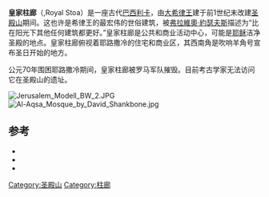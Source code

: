 {{Infobox ancient site
|name = 皇家柱廊
|alternate_name = הסטיו המלכותי
|image =PikiWiki_Israel_1463_holyland_דגם_ירושלים_בסוף_ימי_בית_שני.JPG
|location =耶路撒冷
|coordinates = {{Coord|31|46|33.42|N|35|14|10.38|E|type:landmark_scale:5000|display=inline}}
|builder = [[大希律王|大希律王]]
|material = 石
|built = 前1世纪
|abandoned = 1世纪
|epochs = 罗马共和末期，早期罗马帝国
}}
'''皇家柱廊'''（{{lang-he|הסטיו המלכותי}},Royal Stoa）是一座古代[[巴西利卡|巴西利卡]]，由[[大希律王|大希律王]]建于前1世纪末改建[[圣殿山|圣殿山]]期间。这也许是希律王的最宏伟的世俗建筑，被[[弗拉維奧·約瑟夫斯|弗拉維奧·約瑟夫斯]]描述为“比在阳光下其他任何建筑都更好。”皇家柱廊是公共和商业活动中心，可能是[[耶稣|耶稣]]洁净圣殿的地点。皇家柱廊俯视着耶路撒冷的住宅和商业区，其西南角是吹响羊角号宣布圣日开始的地方。

公元70年围困耶路撒冷期间，皇家柱廊被罗马军队摧毁。目前考古学家无法访问它在圣殿山的遗址。

[[File:Jerusalem_Modell_BW_2.JPG|thumb]]
[[File:Al-Aqsa_Mosque_by_David_Shankbone.jpg|thumb]]

==参考==
{{refbegin|33em}}
*{{cite book |title=The Jewish Revolt Against Rome: Interdisciplinary Perspectives |last=Ariel |first=Donald T. |editor1-first=Mladen |editor1-last=Popović |year=2011 |chapter=Identifying the Mints, Minters and Meanings of the First Jewish Revolt Coins |publisher=BRILL |location=Leiden, The Netherlands |isbn=978-9004216686 |issn=1384-2161 |ref=Ariel2011}}
*{{cite book |title=The Cambridge History of Judaism: The Early Roman Period |last=Bahat |first=Dan |editor1-first=William |editor1-last=Horbury |editor1-link=William Horbury |editor2-first=Louis |editor2-last=Finkelstein |editor2-link=Louis Finkelstein |editor3-first=William David |editor3-last=Davies |editor4-first=John |display-editors = 3 |editor4-last=Sturdy |year=2001 |publisher=Cambridge University Press |location=Cambridge, United Kingdom |isbn=0-521-24377-7 |ref=Bahat2001}}
*{{cite book |title=In the Shadow of the Temple: The Discovery of Ancient Jerusalem |url=https://archive.org/details/inshadowoftemp00bend |last=Ben-Dov |first=Meir |year=1985 |publisher=Harper & Row |location=New York, New York |isbn=0-06-015362-8 |ref=Ben-Dov1985}}
{{refend}}
[[Category:圣殿山|Category:圣殿山]]
[[Category:柱廊|Category:柱廊]]